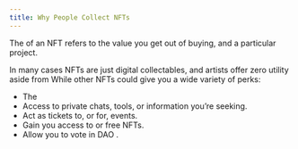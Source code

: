 ```yaml
---
title: Why People Collect NFTs
---
```


The <Nutshell children="utility" glossaryEntry="content/glossary/utility.mdx" /> of an NFT refers to the value you get out of buying, and <Nutshell children="holding" glossaryEntry="content/glossary/holder.mdx" /> a particular project.

In many cases NFTs are just digital collectables, and artists offer zero utility aside from <Nutshell children="!vibes." glossaryEntry="content/glossary/CH3-vibes.mdx" /> While other NFTs could give you a wide variety of perks:

* The <Nutshell children="NFT community." glossaryEntry="content/glossary/web3_community.mdx" />
* Access to private chats, tools, or information you’re seeking.
* Act as tickets to, or for, events.
* Gain you access to <Nutshell children="whitelists" glossaryEntry="content/glossary/allowlist.mdx" /> or free NFTs.
* Allow you to vote  in DAO <Nutshell children="governance" glossaryEntry="content/glossary/DAO-Governance.mdx" />.

